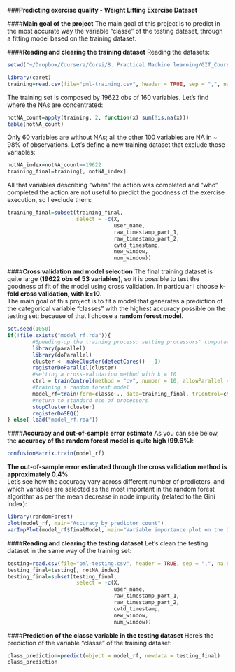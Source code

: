 ###**Predicting exercise quality - Weight Lifting Exercise Dataset**

####**Main goal of the project**
The main goal of this project is to predict in the most accurate way the variable "classe" of the testing dataset, through a fitting model based on the training dataset.  

####**Reading and clearing the training dataset**
Reading the datasets:  
```r
setwd("~/Dropbox/Coursera/Corsi/8. Practical Machine learning/GIT_Coursera_MachineLearning_PGA")
```
```r
library(caret)
training=read.csv(file="pml-training.csv", header = TRUE, sep = ",", na.strings = c("", "NA", "#DIV/0!"))
```
The training set is composed by 19622 obs of 160 variables. Let's find where the NAs are concentrated:
```r
notNA_count=apply(training, 2, function(x) sum(!is.na(x)))
table(notNA_count)
```
Only 60 variables are without NAs; all the other 100 variables are NA in ~ 98% of observations. Let's define a new training dataset that exclude those variables:  
```r
notNA_index=notNA_count==19622
training_final=training[, notNA_index]
```
All that variables describing "when" the action was completed and "who" completed the action are not useful to predict the goodness of the exercise execution, so I exclude them:  
```r
training_final=subset(training_final,
                      select = -c(X,
                                  user_name,
                                  raw_timestamp_part_1,
                                  raw_timestamp_part_2,
                                  cvtd_timestamp,
                                  new_window,
                                  num_window))
```

####**Cross validation and model selection**
The final training dataset is quite large **(19622 obs of 53 variables)**, so it is possible to test the goodness of fit of the model using cross validation. In particular I choose **k-fold cross validation, with k=10**.  
The main goal of this project is to fit a model that generates a prediction of the categorical variable "classes" with the highest accuracy possible on the testing set: because of that I choose a **random forest model**.
```r
set.seed(1050)
if(!file.exists("model_rf.rda")){
        #Speeding-up the training process: setting processors' computational power to be used in parallel
        library(parallel)
        library(doParallel)
        cluster <- makeCluster(detectCores() - 1)
        registerDoParallel(cluster)
        #setting a cross-validation method with k = 10
        ctrl = trainControl(method = "cv", number = 10, allowParallel = TRUE)
        #training a random forest model
        model_rf=train(form=classe~., data=training_final, trControl=ctrl)
        #return to standard use of processors
        stopCluster(cluster)
        registerDoSEQ()    
} else{ load("model_rf.rda")}
```

####**Accuracy and out-of-sample error estimate**
As you can see below, the **accuracy of the random forest model is quite high (99.6%)**:
```r
confusionMatrix.train(model_rf)
```
**The out-of-sample error estimated through the cross validation method is approximately 0.4%**  
Let's see how the accuracy vary across different number of predictors, and which variables are selected as the most important in the random forest algorithm as per the mean decrease in node impurity (related to the Gini index):  
```r
library(randomForest)
plot(model_rf, main="Accuracy by predictor count")
varImpPlot(model_rf$finalModel, main="Variable importance plot on the 10 most important variables", sort=TRUE, n.var=10)
```

####**Reading and clearing the testing dataset**
Let's clean the testing dataset in the same way of the training set:
```r
testing=read.csv(file="pml-testing.csv", header = TRUE, sep = ",", na.strings = c("", "NA", "#DIV/0!"))
testing_final=testing[, notNA_index]
testing_final=subset(testing_final,
                      select = -c(X,
                                  user_name,
                                  raw_timestamp_part_1,
                                  raw_timestamp_part_2,
                                  cvtd_timestamp,
                                  new_window,
                                  num_window))
```

####**Prediction of the classe variable in the testing dataset**
Here's the prediction of the variable "classe" of the training dataset:
```r
class_prediction=predict(object = model_rf, newdata = testing_final)
class_prediction
```
